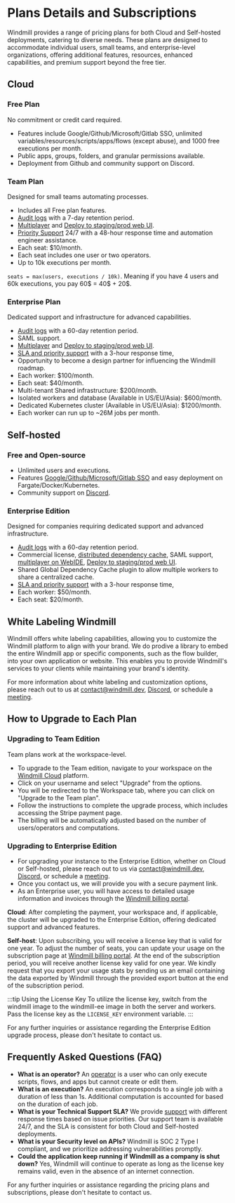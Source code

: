 
# Plans Details and Subscriptions

Windmill provides a range of pricing plans for both Cloud and Self-hosted deployments, catering to diverse needs. These plans are designed to accommodate individual users, small teams, and enterprise-level organizations, offering additional features, resources, enhanced capabilities, and premium support beyond the free tier.

<div class="grid grid-cols-2 gap-6 mb-4">
	<DocCard
		title="Pricing page"
		description="Explore our plans and estimate a cost."
		href="/pricing"
	/>
</div>

## Cloud

### Free Plan

No commitment or credit card required.
- Features include Google/Github/Microsoft/Gitlab SSO, unlimited variables/resources/scripts/apps/flows (except abuse), and 1000 free executions per month.
- Public apps, groups, folders, and granular permissions available.
- Deployment from Github and community support on Discord.

### Team Plan

Designed for small teams automating processes.
- Includes all Free plan features.
- [Audit logs](../../core_concepts/14_audit_logs/index.mdx) with a 7-day retention period.
- [Multiplayer](../../core_concepts/7_multiplayer/index.md) and [Deploy to staging/prod web UI](../../core_concepts/12_staging_prod/index.md).
- [Priority Support](../12_support_and_sla/index.mdx) 24/7 with a 48-hour response time and automation engineer assistance.
- Each seat: $10/month.
- Each seat includes one user or two operators.
- Up to 10k executions per month.

`seats = max(users, executions / 10k)`. Meaning if you have 4 users and 60k executions, you pay 60$ = 40$ + 20$.

### Enterprise Plan

Dedicated support and infrastructure for advanced capabilities.
- [Audit logs](../../core_concepts/14_audit_logs/index.mdx) with a 60-day retention period.
- SAML support.
- [Multiplayer](../../core_concepts/7_multiplayer/index.md) and [Deploy to staging/prod web UI](../../core_concepts/12_staging_prod/index.md).
- [SLA and priority support](../12_support_and_sla/index.mdx) with a 3-hour response time,
- Opportunity to become a design partner for influencing the Windmill roadmap.
- Each worker: $100/month.
- Each seat: $40/month.
- Multi-tenant Shared infrastructure: $200/month.
- Isolated workers and database (Available in US/EU/Asia): $600/month.
- Dedicated Kubernetes cluster (Available in US/EU/Asia): $1200/month.
- Each worker can run up to ~26M jobs per month.

<div class="grid grid-cols-2 gap-6 mb-4">
    <DocCard
    	title="Support & SLA"
    	description="Our SLAs are designed to provide timely assistance and address any issues."
    	href="/docs/misc/support_and_sla"
    />
    <DocCard
    	title="Audit Logs"
    	description="Windmill provides audit logs for every operation and action that has side-effects."
    	href="/docs/core_concepts/audit_logs"
    />
	<DocCard
    	title="Deploy to Staging or Prod"
    	description="Deploy items to another staging/prod workspace."
    	href="/docs/core_concepts/staging_prod"
    />
	<DocCard
    	title="Multiplayer"
    	description="Collaborate on scripts simultaneously."
    	href="/docs/core_concepts/multiplayer"
    />
</div>

## Self-hosted

### Free and Open-source

- Unlimited users and executions.
- Features [Google/Github/Microsoft/Gitlab SSO](../../misc/2_setup_oauth/index.md) and easy deployment on Fargate/Docker/Kubernetes.
- Community support on [Discord](https://discord.com/invite/V7PM2YHsPB).

### Enterprise Edition

Designed for companies requiring dedicated support and advanced infrastructure.
- [Audit logs](../../core_concepts/14_audit_logs/index.mdx) with a 60-day retention period.
- Commercial license, [distributed dependency cache](../../advanced/6_imports/index.md), SAML support, [multiplayer on WebIDE](../../core_concepts/7_multiplayer/index.md), [Deploy to staging/prod web UI](../../core_concepts/12_staging_prod/index.md).
- Shared Global Dependency Cache plugin to allow multiple workers to share a centralized cache.
- [SLA and priority support](../12_support_and_sla/index.mdx) with a 3-hour response time,
- Each worker: $50/month.
- Each seat: $20/month.

## White Labeling Windmill

Windmill offers white labeling capabilities, allowing you to customize the Windmill platform to align with your brand. We do prodive a library to embed the entire Windmill app or specific components, such as the flow builder, into your own application or website. This enables you to provide Windmill's services to your clients while maintaining your brand's identity.

For more information about white labeling and customization options, please reach out to us at contact@windmill.dev, [Discord](https://discord.com/invite/V7PM2YHsPB), or schedule a [meeting](https://www.windmill.dev/book-demo).

## How to Upgrade to Each Plan

### Upgrading to Team Edition

Team plans work at the workspace-level.

- To upgrade to the Team edition, navigate to your workspace on the [Windmill Cloud](https://app.windmill.dev/user/login) platform.
- Click on your username and select "Upgrade" from the options.
- You will be redirected to the Workspace tab, where you can click on "Upgrade to the Team plan".
- Follow the instructions to complete the upgrade process, which includes accessing the Stripe payment page.
- The billing will be automatically adjusted based on the number of users/operators and computations.

### Upgrading to Enterprise Edition

- For upgrading your instance to the Enterprise Edition, whether on Cloud or Self-hosted, please reach out to us via contact@windmill.dev, [Discord](https://discord.com/invite/V7PM2YHsPB), or schedule a [meeting](https://www.windmill.dev/book-demo).
- Once you contact us, we will provide you with a secure payment link.
- As an Enterprise user, you will have access to detailed usage information and invoices through the [Windmill billing portal](https://windmill.dev/billing).

**Cloud**: After completing the payment, your workspace and, if applicable, the cluster will be upgraded to the Enterprise Edition, offering dedicated support and advanced features.

**Self-host**: Upon subscribing, you will receive a license key that is valid for one year. To adjust the number of seats, you can update your usage on the subscription page at [Windmill billing portal](https://windmill.dev/billing). At the end of the subscription period, you will receive another license key valid for one year. We kindly request that you export your usage stats by sending us an email containing the data exported by Windmill through the provided export button at the end of the subscription period.

:::tip Using the License Key
To utilize the license key, switch from the windmill image to the windmill-ee image in both the server and workers. Pass the license key as the `LICENSE_KEY` environment variable.
:::

For any further inquiries or assistance regarding the Enterprise Edition upgrade process, please don't hesitate to contact us.


## Frequently Asked Questions (FAQ)

- **What is an operator?** An [operator](../../core_concepts/16_roles_and_permissions/index.mdx) is a user who can only execute scripts, flows, and apps but cannot create or edit them.
- **What is an execution?** An execution corresponds to a single job with a duration of less than 1s. Additional computation is accounted for based on the duration of each job.
- **What is your Technical Support SLA?** We provide [support](../12_support_and_sla/index.mdx) with different response times based on issue priorities. Our support team is available 24/7, and the SLA is consistent for both Cloud and Self-hosted deployments.
- **What is your Security level on APIs?** Windmill is SOC 2 Type I compliant, and we prioritize addressing vulnerabilities promptly.
- **Could the application keep running if Windmill as a company is shut down?** Yes, Windmill will continue to operate as long as the license key remains valid, even in the absence of an internet connection.

For any further inquiries or assistance regarding the pricing plans and subscriptions, please don't hesitate to contact us.